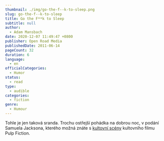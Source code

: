 ```yaml
---
thumbnail: ./img/go-the-f--k-to-sleep.png
slug: go-the-f--k-to-sleep
title: Go the F**k to Sleep
subtitle: null
author:
  - Adam Mansbach
date: 2020-12-07 11:49:47 +0800
publisher: Open Road Media
publishedDate: 2011-06-14
pageCount: 32
duration: 6
language:
  - en
officialCategories:
  - Humor
status:
  - read
type:
  - audible
categories:
  - fiction
genre:
  - Humour
---
```


Tohle je jen taková sranda. Trochu ostřejší pohádka na dobrou noc, v podání Samuela Jacksona, kterého možná znáte s <a href="https://www.youtube.com/watch?v=Y6YBKdmOlM8" target="\_blank" rel="noreferrer noopener">kultovní scény</a> kultovního filmu Pulp Fiction.
